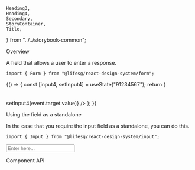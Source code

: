     Heading3,
    Heading4,
    Secondary,
    StoryContainer,
    Title,
} from "../../storybook-common";

<Meta title="Form/Input" component={Form.Input} />

<Title>Form.Input</Title>

<Secondary>Overview</Secondary>

A field that allows a user to enter a response.

```tsx
import { Form } from "@lifesg/react-design-system/form";
```

<Canvas>
    <Story name="Field">
        {() => {
            const [input4, setInput4] = useState("91234567");
            return (
                <StoryContainer>
                    <Container>
                        <Form.Input
                            label="This is a input field"
                            placeholder="Enter here..."
                        />
                        <br />
                        <Form.Input
                            label="This is the error state"
                            errorMessage="Input is required"
                            placeholder="Enter here..."
                        />
                        <br />
                        <Form.Input
                            label="This is the disabled state"
                            placeholder="Enter here..."
                            disabled
                        />
                        <br />
                        <Form.Input
                            label="This has text spacing properties (works with tel type only)"
                            placeholder="Enter here..."
                            value={input4}
                            spacing={4}
                            type="tel"
                            onChange={(event) => setInput4(event.target.value)}
                        />
                    </Container>
                </StoryContainer>
            );
        }}
    </Story>
</Canvas>

<Heading3>Using the field as a standalone</Heading3>

In the case that you require the input field as a standalone, you can do this.

```tsx
import { Input } from "@lifesg/react-design-system/input";
```

<Preview>
    <Story name="Standalone usage">
        <StoryContainer>
            <Container>
                <Input placeholder="Enter here..." />
            </Container>
        </StoryContainer>
    </Story>
</Preview>

<Secondary>Component API</Secondary>

<PropsTable />
